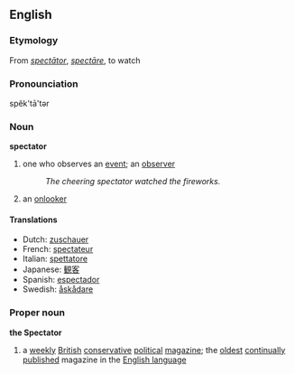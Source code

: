 == English ==
=== Etymology ===
From {{L.}} ''[[spectātor]]'', {{L.}} ''[[spectāre]]'', to watch

=== Pronounciation ===
spĕk'tā'tər

=== Noun ===
'''spectator'''
#one who observes an [[event]]; an [[observer]]
#:''The cheering spectator watched the fireworks.''
#an [[onlooker]]

====Translations====
*Dutch: [[zuschauer]]
*French: [[spectateur]]
*Italian: [[spettatore]]
*Japanese: [[観客]]
*Spanish: [[espectador]]
*Swedish: [[åskådare]]

===Proper noun===
{{wikipediapar|The Spectator}}
'''the Spectator'''
# a [[weekly]] [[British]] [[conservative]] [[political]] [[magazine]]; the [[oldest]] [[continually]] [[publish]]ed magazine in the [[English language]]